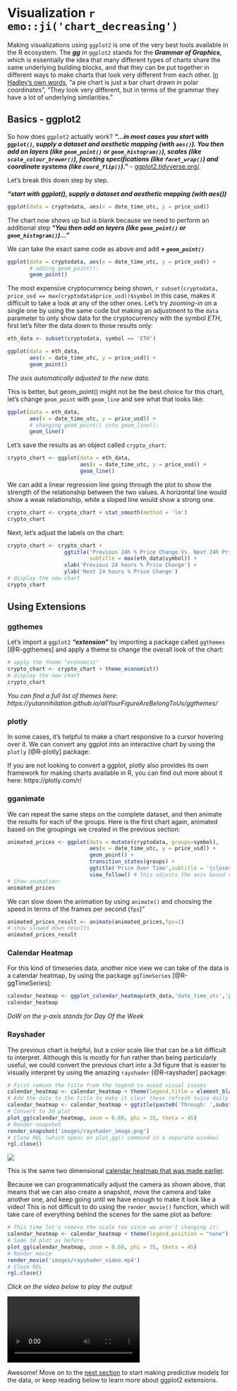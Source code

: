 # Visualization `r emo::ji('chart_decreasing')`


<!-- NOTE 09/27: REVAMP THIS SECTION, ANSWER QUESTIONS ABOUT THE DATA MORE -->


<!-- NOTE 05/24: I'm thinking should calculate % change just for visualization purposes just here, but what if we avoid that completely and instead make the tutorial on visualizing price over time for BTC first and then creating gganimate tutorial to iterate over the rest? Just keep it to ggplot2 + extensions + gganimate tutorial here, no need to make a million visualizations. Would be good to add rayshader too, but add that as a stretch goal for later. -->

Making visualizations using `ggplot2` is one of the very best tools available in the R ecosystem. The ***gg*** in `ggplot2` stands for the ***Grammar of Graphics***, which is essentially the idea that many different types of charts share the same underlying building blocks, and that they can be put together in different ways to make charts that look very different from each other. [In Hadley's own words,](https://qz.com/1007328/all-hail-ggplot2-the-code-powering-all-those-excellent-charts-is-10-years-old/) "a pie chart is just a bar chart drawn in polar coordinates", "They look very different, but in terms of the grammar they have a lot of underlying similarities."


## Basics - ggplot2

So how does `ggplot2` actually work? ***"...in most cases you start with `ggplot()`, supply a dataset and aesthetic mapping (with `aes()`). You then add on layers (like `geom_point()` or `geom_histogram()`), scales (like `scale_colour_brewer()`), faceting specifications (like `facet_wrap()`) and coordinate systems (like `coord_flip()`)."*** - [ggplot2.tidyverse.org/](https://ggplot2.tidyverse.org/).

Let's break this down step by step.

***"start with ggplot(), supply a dataset and aesthetic mapping (with aes())***


```r
ggplot(data = cryptodata, aes(x = date_time_utc, y = price_usd))
```


The chart now shows up but is blank because we need to perform an additional step ***"You then add on layers (like `geom_point()` or `geom_histogram()`)..."***

We can take the exact same code as above and add ***+ `geom_point()`***

```r
ggplot(data = cryptodata, aes(x = date_time_utc, y = price_usd)) +
       # adding geom_point():
       geom_point()
```

The most expensive cryptocurrency being shown, `r subset(cryptodata, price_usd == max(cryptodata$price_usd))$symbol` in this case, makes it difficult to take a look at any of the other ones. Let's try *zooming-in* on a single one by using the same code but making an adjustment to the `data` parameter to only show data for the cryptocurrency with the symbol *ETH*, first let's filter the data down to those results only:
```r
eth_data <- subset(cryptodata, symbol == 'ETH')
```

```r
ggplot(data = eth_data, 
       aes(x = date_time_utc, y = price_usd)) + 
       geom_point()
```

*The axis automatically adjusted to the new data.*

This is better, but geom_point() might not be the best choice for this chart, let's change `geom_point` with `geom_line` and see what that looks like:

```r
ggplot(data = eth_data, 
       aes(x = date_time_utc, y = price_usd)) + 
       # changing geom_point() into geom_line():
       geom_line()
```

Let's save the results as an object called `crypto_chart`:
```r
crypto_chart <- ggplot(data = eth_data, 
                       aes(x = date_time_utc, y = price_usd)) + 
                       geom_line()
```



We can add a linear regression line going through the plot to show the strength of the relationship between the two values. A horizontal line would show a weak relationship, while a sloped line would show a strong one.

```r
crypto_chart <- crypto_chart + stat_smooth(method = 'lm')
crypto_chart
```

Next, let's adjust the labels on the chart:
```r
crypto_chart <- crypto_chart +
                  ggtitle('Previous 24h % Price Change Vs. Next 24h Price % Change', 
                          subtitle = max(eth_data$symbol)) + 
                  xlab('Previous 24 hours % Price Change') +
                  ylab('Next 24 hours % Price Change')
# display the new chart
crypto_chart
```


## Using Extensions

### ggthemes
Let's import a `ggplot2` ***"extension"*** by importing a package called `ggthemes` [@R-ggthemes] and apply a theme to change the overall look of the chart:

```r
# apply the theme "economist"
crypto_chart <- crypto_chart + theme_economist()
# display the new chart
crypto_chart
```

*You can find a full list of themes here: https://yutannihilation.github.io/allYourFigureAreBelongToUs/ggthemes/*


### plotly
In some cases, it's helpful to make a chart responsive to a cursor hovering over it. We can convert any ggplot into an interactive chart by using the `plotly` [@R-plotly] package:

<!-- CAUSES ISSUES 06/11 -->
<!-- ```{r plotly, message=FALSE, warning=FALSE} -->
<!-- library(plotly) -->
<!-- # wrap any ggplot in the function ggplotly() to make it interactive -->
<!-- ggplotly(crypto_chart) -->
<!-- # notice that we did not overwrite the crypto_chart object this time -->
<!-- ``` -->

If you are not looking to convert a ggplot, plotly also provides its own framework for making charts available in R, you can find out more about it here: https://plotly.com/r/

<!-- ```{r show_plotly_website, echo=F} -->
<!-- knitr::include_url("https://plotly.com/r/", -->
<!--   height = "600px") -->
<!-- ``` -->
<!-- ***https://plotly.com/r/*** -->

<!-- NOT WORKING ANYMORE ON 10/21/2020: -->
<!-- ### ggpubr -->
<!-- We can use another extension called `ggpubr` [@R-ggpubr] and show the regression formula itself as well as correlation metrics (R-squared and p-value) on the chart. -->

<!-- ```{r ggpubr, message=FALSE, warning=FALSE} -->
<!-- library(ggpubr) -->
<!-- # use the custom imported functions stat_cor() and stat_regline_equation() -->
<!-- crypto_chart <- crypto_chart + -->
<!--                   stat_cor(label.x = -30, label.y = 25) + -->
<!--                   stat_regline_equation(label.x = -30, label.y = 20) + -->
<!--                   xlim(c(-35,35)) + ylim(c(-35,35)) -->
<!-- # display the new chart -->
<!-- crypto_chart -->
<!-- ``` -->

<!-- ### ggforce (NOT WORKING! ERROR, NOT SURE WHAT CHANGED) -->

<!-- The `ggforce` package [@R-ggforce] is a useful tool for annotating charts. We can annotate outliers for example: -->

<!-- ```{r add_ggforce_annotations} -->
<!-- library(ggforce) -->

<!-- crypto_chart <- crypto_chart +  -->
<!--                   geom_mark_ellipse(aes(filter = volume_last_24_hours == max(volume_last_24_hours), -->
<!--                                         label = date_extracted , -->
<!--                                         description=paste0('Price spike to $',price_usd))) + -->
<!--                   geom_mark_ellipse(aes(filter = volume_last_24_hours == min(volume_last_24_hours), -->
<!--                                         label = date_extracted , -->
<!--                                         description=paste0('Price drop to $',price_usd)))  -->
<!-- ``` -->

<!-- ```{r} -->
<!-- crypto_chart -->
<!-- ``` -->

### gganimate


<!-- LOOK THROUGH THIS AND PUT THE PRICE OVER TIME CHART AND THE RELATIONSHIP BETWEEN PREVIOUS PRICE AND NEXT 24H PRICE SIDE BY SIDE, AND HAVE THEM ANIMATED ITERATING OVER ALL CRYPTOCURRENCIES: https://github.com/thomasp85/gganimate/wiki/Animation-Composition -->

<!-- DISABLED CODE BELOW BECAUSE OF AN ERROR "trasnformr is required to tween paths and lines" -->

We can repeat the same steps on the complete dataset, and then animate the results for each of the groups. Here is the first chart again, animated based on the groupings we created in the previous section:
```r
animated_prices <- ggplot(data = mutate(cryptodata, groups=symbol),
                          aes(x = date_time_utc, y = price_usd)) +
                          geom_point() +
                          transition_states(groups) +
                          ggtitle('Price Over Time',subtitle = '{closest_state}') +
                          view_follow() # this adjusts the axis based on the group
# Show animation:
animated_prices
```

We can slow down the animation by using `animate()` and choosing the speed in terms of the frames per second (`fps`)"
```r
animated_prices_result <- animate(animated_prices,fps=1)
# show slowed down results
animated_prices_result
```

<!-- More animate options: -->
<!-- animate( -->
<!--     plot = my_plot, -->
<!--     render = gifski_renderer(), -->
<!--     height = 600, -->
<!--     width = 800,  -->
<!--     duration = 5, -->
<!--     fps = 20) -->




<!-- COMMENTED OUT BECAUSE WAS USING PRICE INSTEAD OF % CHANGE -->
<!-- ### gghiglight -->

<!-- Instead of iterating over each cryptocurrency one at a time like we did with the animation above, we might want to get a better side-by-side view of all our groups. -->

<!-- The `gghighlight` [@R-gghighlight] package lets us plot all groups on the same chart, and highlight the series we are interested in. -->

<!-- For example, we can plot the percentage change in price over a 24 hour period for all cryptocurrencies, and highlight those we are interested in to compare them against the rest of the trends. -->
<!-- ```{r gghighlight_percent_change, message=FALSE, warning=FALSE} -->
<!-- library(gghighlight) -->
<!-- ggplot(cryptodata, -->
<!--        aes(x=date_time_utc, y=((sell_price_usd_24h_later - price_usd)/price_usd) * 100, colour=symbol)) + -->
<!--   geom_line() + -->
<!--   ylab('Next 24 hours % Price Change') + -->
<!--   gghighlight(symbol=='Bitcoin') -->
<!-- ``` -->




### Calendar Heatmap

For this kind of timeseries data, another nice view we can take of the data is a calendar heatmap, by using the package `ggTimeSeries` [@R-ggTimeSeries]:
```r
calendar_heatmap <- ggplot_calendar_heatmap(eth_data,'date_time_utc','price_usd') #or do target_percent_change here?
calendar_heatmap
```

*DoW on the y-axis stands for Day Of the Week*

### Rayshader

The previous chart is helpful, but a color scale like that can be a bit difficult to interpret. Although this is mostly for fun rather than being particularly useful, we could convert the previous chart into a 3d figure that is easier to visually interpret by using the amazing `rayshader` [@R-rayshader] package:

```r
# First remove the title from the legend to avoid visual issues
calendar_heatmap <- calendar_heatmap + theme(legend.title = element_blank())
# Add the date to the title to make it clear these refresh twice daily
calendar_heatmap <- calendar_heatmap + ggtitle(paste0('Through: ',substr(max(eth_data$date_time_utc),1,13)))
# Convert to 3d plot
plot_gg(calendar_heatmap, zoom = 0.60, phi = 35, theta = 45)
# Render snapshot
render_snapshot('images/rayshader_image.png')
# Close RGL (which opens on plot_gg() command in a separate window)
rgl.close()
```

![](images/rayshader_image.png)

This is the same two dimensional [calendar heatmap that was made earlier](#calendar-heatmap).

Because we can programmatically adjust the camera as shown above, that means that we can also create a snapshot, move the camera and take another one, and keep going until we have enough to make it look like a video! This is not difficult to do using the `render_movie()` function, which will take care of everything behind the scenes for the same plot as before:
```r
# This time let's remove the scale too since we aren't changing it:
calendar_heatmap <- calendar_heatmap + theme(legend.position = "none")
# Same 3d plot as before
plot_gg(calendar_heatmap, zoom = 0.60, phi = 35, theta = 45)
# Render movie
render_movie('images/rayshader_video.mp4')
# Close RGL
rgl.close()
```

*Click on the video below to play the output*

![](images/rayshader_video.mp4)

Awesome! Move on to the [next section](#predictive-modeling) to start making predictive models for the data, or keep reading below to learn more about ggplot2 extensions.


<!-- ### ggmap -->

<!-- (could probably get rid of this, cool but not super relevant) -->


<!-- There are so many different extensions for ggplot that it feels like a disservice to not be able to cover them all, so in order to show just how creative you can get, here is one last example using the `ggmap` [@R-ggmap] package. -->

<!-- ```{r import_ggmap, message=FALSE, warning=FALSE} -->
<!-- library(ggmap) -->
<!-- ``` -->

<!-- ```{r google_key, include=F} -->
<!-- register_google(gs_key) -->
<!-- ``` -->

<!-- Let's create a ggplot with the latest Google Maps satellite image of one of the towns in Russia where cryptocurrency mining facilities are prevalent. It is not easy to keep a massive facility with many powerful computers cool, so naturally very cold places like this are ideal to help keep electricity costs down. -->

<!-- ```{r show_google_map} -->
<!-- ggmap(get_map('Bratsk Russia', zoom=15, maptype='hybrid')) -->
<!-- ``` -->

<!-- We can take a slightly different view of the same location: -->

<!-- ```{r show_google_map_zoomed} -->
<!-- ggmap(get_map('Bratsk Russia', zoom=13, maptype='satellite')) -->
<!-- ``` -->

<!-- Or we could enter coordinates for a location directly instead of doing a search, here is Area 51 in Nevada for example:
<!-- ```{r}
<!-- ggmap(get_map(c(lon=-115.81, lat=37.2431), zoom=15, maptype='satellite'))
<!-- ```

If you wanted to use `ggmaps`, unfortunately this tool will require you to create your own API key through Google and connect it using `register_google()` and passing the API key to the function, before you can start returning maps. [Click here to find out more about ggmaps and getting it setup on your device, which is straightforward](https://github.com/dkahle/ggmap).

<!-- IMPORTANT: THE TUTORIAL IN THIS SECTION SHOULD MAINLY CONSIST OF GGPLOT FUNCTIONALITY, INTRODUCING EXTENSIONS, ANNOTATING CHARTS WITH GGFORCE, CREATING ANIMATIONS WITH GGANIMATE, PUTTING MULTIPLE ONES TOGETHER USING PATCHWORK.
<!-- ALSO FOCUS ON HOW DO YOU PLOT GROUPS OF DATA AS WELL AS TIMESERIES DATA, WORTH MENTIONING GGHIGHLIGHT AS WELL AS USING REGULAR FACETS, OR PLUGGING DATA INTO TRELLISCOPE.


<!-- ### Other ways to explore grouped data -->

<!-- Instead of iterating over each cryptocurrency one at a time like we did with the animation above, we might want to get a better side-by-side view of all our groups.  -->

<!-- #### gghiglight -->

<!-- The `gghighlight` [@R-gghighlight] package lets us plot all groups on the same chart, and highlight the series we are interested in.  -->

<!-- For example, we can plot the percentage change in price over a 24 hour period for all cryptocurrencies, and highlight those we are interested in to compare them against the rest of the trends. -->
<!-- ```{r gghighlight_percent_change, message=FALSE, warning=FALSE} -->
<!-- library(gghighlight) -->
<!-- ggplot(cryptodata,  -->
<!--        aes(x=date_time_utc, y=((sell_price_usd_24h_later - price_usd)/price_usd) * 100, colour=symbol)) + -->
<!--   geom_line() + -->
<!--   ylab('Next 24 hours % Price Change') + -->
<!--   gghighlight(symbol=='Bitcoin') -->
<!-- ``` -->



<!-- <!-- Rayshader here? -->



<!-- <!-- END HERE, ADD REST OF SECTIONS ABOVE: -->

<!-- ### More Extensions -->

<!-- We only scratched the surface of what is possible, and new tools are frequently developed by the community.  -->

<!-- ***You can explore the large number of ggplot2 extensions here:*** -->
<!-- ```{r show_ggplot_extensions_website, echo=F} -->
<!-- knitr::include_url("https://exts.ggplot2.tidyverse.org/gallery/", -->
<!--   height = "600px") -->
<!-- ``` -->

<!-- ***You could even write your own extensions:*** -->
<!-- ```{r show_ggplot_extensions_make_your_own, echo=F} -->
<!-- knitr::include_url("https://ggplot2-book.org/extensions.html", -->
<!--   height = "600px") -->
<!-- ``` -->










<!-- NEW CODE BELOW, DON'T DELETE: -->


<!-- For this section, let's use the object `cryptodata` instead of `crypto_grouped`, which is what will be used in the [next section for the predictive modeling](#predictive-modeling). The non-grouped object will be easier to work with for the visualizations. -->

<!-- The first thing we can do, is visualize the target % change over time for our data across the different cryptocurrencies. We will use the `ggplot2` package, which is part of the `tidyverse` package that we already imported into the R session earlier, so we don't need to import `ggplot2` to use its functions. -->

<!-- Using `ggplot()`, we can build a chart by first specifying `ggplot(data, aes(x = [variable1], y = [variable2]))`, and then using the correct ***geom*** to decide how to plot the information. We can take the ggplot we just made and add `geom_line()` to show the target variable we calculated in [the previous section](#add-target) over time: -->

<!-- ```{r first_visualization} -->
<!-- ggplot(cryptodata, aes(x=date_time_utc, y=target_percent_change)) + -->
<!--   geom_line() -->
<!-- ``` -->

<!-- This chart however is not exactly useful. Which cryptocurrency is which? There are so many lines that they show up as big black blobs instead, which is not what we want. We can take the same chart, and within the `aes()` argument of `ggplot()` we can simply add the argument `colour=symbol` to add different colors to identify each cryptocurrency: -->

<!-- ```{r first_visualization_by_symbol} -->
<!-- ggplot(cryptodata, aes(x=date_time_utc, y=target_percent_change, colour=symbol)) + -->
<!--   geom_line() -->
<!-- ``` -->

<!-- This is even less useful than before because there are too many different cryptocurrencies. We can use the `gghighlight` package in order to just highlight the top 10 cryptocurrencies by rank instead. When working with ggplots, the whole idea is to build the chart piece by piece, and we will do something similar by simply adding `+ gghighlight([condition])` to the same exact code we just ran above: -->

<!-- ```{r first_visualization_by_symbol_gghighlight} -->
<!-- library(gghighlight) # not part of the tidyverse so needs to be loaded -->
<!-- ggplot(cryptodata, aes(x=date_time_utc, y=target_percent_change, colour=symbol)) + -->
<!--   geom_line() + -->
<!--   gghighlight(rank <= 5) -->
<!-- ``` -->

<!-- Now let's zoom in on things a bit: -->

<!-- ```{r first_visualization_by_symbol_gghighlight_zoom} -->
<!-- library(gghighlight) # not part of the tidyverse so needs to be loaded -->
<!-- ggplot(cryptodata, aes(x=date_time_utc, y=target_percent_change, colour=symbol)) + -->
<!--   geom_line() + -->
<!--   gghighlight(rank <= 5) + -->
<!--   scale_x_datetime(limits = c(Sys.time() - 10*60*60*10, Sys.time()-80000)) + -->
<!--   scale_y_continuous(limits = c(-10,10)) -->
<!-- ``` -->

<!-- Are these trends connected in any way? We can use the package `plotly`[@R-plotly] to wrap the same chart in the function `ggplotly` to make this chart interactive and get more information out of it. Click and drag to move the plot around and scroll within the chart to zoom in and out. -->
<!-- ```{r first_visualization_ggplotly} -->
<!-- library(plotly) -->
<!-- (ggplot(cryptodata, aes(x=date_time_utc, y=target_percent_change, colour=symbol)) + -->
<!--   geom_line() + -->
<!--   gghighlight(rank <= 5) + -->
<!--   scale_x_datetime(limits = c(Sys.time() - 10*60*60*10, Sys.time()-80000)) + -->
<!--   scale_y_continuous(limits = c(-10,10))) %>%  -->
<!--   ggplotly() -->
<!-- ``` -->



<!-- ## Rayshader -->

<!-- We can use the `Rayshader` package to create a 3d representation of a ggplot. We can first make a heatmap of the 24 hour target % change over time and assign it to the object `rayshader_plot`: -->

<!-- ```{r first_visualization_hex} -->
<!-- rayshader_plot <- ggplot(cryptodata, aes(x=date_time_utc, y=target_percent_change)) + geom_hex() -->
<!-- ``` -->

<!-- We can then wrap the result in `plot_gg()`: -->

<!-- ```{r first_rayshader} -->
<!-- library(rayshader) -->
<!-- plot_gg(rayshader_plot) -->
<!-- rgl::rglwidget() -->
<!-- ``` -->










<!-- NEW NOTES MAY -->

<!-- - Here could give more details around flipside FCAS ratings and compare groups to % target, could do it by cv_fold and gganimate -->

<!-- - gghighlight % change over time all cryptos, highlighting top 5 -->














<!-- REMEMBER TO LEVERAGE GGANIMATE AND RAYSHADER FOR THIS SECTION -->










<!-- OLD CODE BELOW -->



<!-- **Summary for discussion:** Having narrowed down the dataset to less but more interesting variables, we should be able to create some relatively interesting visualizations here. Doing so, relationships like the previous 24h % change to the target variable, become *extremely* obvious.  -->

<!-- We will introduce the idea that as a cryptocurrency trader there are limitations based on where you live, and whether the cryptocurrency is large enough to actually be found on an exchange that you can trade on. For example, Binance was by far the largest exchange in the US, but it became illegal for US citizens to trade on Binance in 2019, and people in the United States can now only trade on "Binance US", which offers a smaller selection of cryptocurrencies to trade on. **So,** the observed relationships that seem extremely strong when looking at the market as a whole are actually not nearly as strong when you look at an individual exchange that people in the US could actually trade on. -->

<!-- Therefore the section will end with the same visual exploration from the start of the section, but breaking things down by 4 exchanges, and calculating the % change in the prices using the prices found on those specific exchanges directly instead of the aggregated average reported price. These relationships will be much weaker than the illusion created by looking at the markets as a whole. The 4 exchanges would be KuCoin, HitBTC, BitMart and Bibox; these ones specifically, because I have web scrapers that collect the prices specific to these exchanges only. I could set more up, I just have these ones because I identified these as the best exchanges for me to do trades on using an automated strategy in terms of them working with the tools I am using and having a large variety of cryptocurrencies. -->

<!-- A good approach might be to explore 1 exchange only, and offer additional material around doing the same for the other 3 that people can use as they will. -->


<!-- Here just add just one example for now of one chart going over ggplot2 syntax and general idea (look at what I wrote for tutorials), add a theme to it, turn it into an interactive plot, then use rayshader on it (so probably best to do a hex which looks nice) -->


<!-- ```{r setupVisualization, echo=F, message=FALSE, warning=FALSE} -->
<!-- # setup here -->
<!-- # library(plotly) -->
<!-- # library(ggpubr) -->
<!-- # library(rayshader) -->
<!-- # library(gghighlight) -->
<!-- ``` -->



<!-- Let's take a first look at the data by looking at the price of different cryptocurrencies over time: -->

<!-- ```{r message=FALSE, warning=FALSE} -->
<!-- # library(gghighlight) -->
<!-- # ggplot(cryptodata, aes(x=date, y=price_usd, colour=symbol)) + -->
<!-- #   geom_line() + -->
<!-- #   gghighlight(symbol=='BTC'|symbol=='ETH') -->
<!-- ``` -->

<!-- Bitcoin (BTC) and Bitcoin (ETH) are highlighted using the `gghighlight` [@R-gghighlight] package. -->

<!-- <!-- ***Note for discussion: create custom plotting function or walk through ggplot code?*** --> 

<!-- It's hard to tell anything about the data from the previous view because of the differences in the range in prices ($). Let's take the log of the price and make the same chart: -->

<!-- <!-- ```{r message=FALSE, warning=FALSE} -->
<!-- <!-- ggplot(cryptodata, aes(x=date, y=log(price_usd), colour=symbol)) + --> 
<!-- <!--   geom_line() + -->
<!-- <!--   gghighlight(symbol=='BTC'|symbol=='ETH'|symbol=='MANA') --> 
<!-- <!-- ``` -->


<!-- CREATE CUSTOM FUNCTION TO CREATE THIS PLOT PLOT_price_usd(log_price=TRUE) - OR BETTER TO LEAVE AS IS? -->


<!-- ```{r visualize_target_percent_change, warning=FALSE} -->
<!-- ggplot(cryptodata, aes(x=date, y=target_percent_change, colour=symbol)) + -->
<!--   geom_point() + -->
<!--   ylim(c(-20,20))  + -->
<!--   geom_smooth(method = "loess", colour='blue') + -->
<!--   gghighlight(symbol=='ETH') -->
<!-- ``` -->



<!-- Rayshader example: -->
<!-- ```{r} -->
<!-- plot_gg(ggplot(subset(cryptodata,symbol=='BTC'), aes(x=date, y=fees_daily_mean_usd, colour=fees_daily_median_usd)) + -->
<!--   geom_point() ) -->
<!-- ``` -->





<!-- REMEMBER TO LEVERAGE GGANIMATE AND RAYSHADER FOR THIS SECTION -->






<!-- OLD V2 BELOW: -->


<!-- ### Calendar heatmap -->

<!-- ```{r} -->
<!-- # From https://towardsdatascience.com/time-series-calendar-heatmaps-9f576578fcfe -->
<!-- library(plyr) -->
<!-- library(plotly) -->
<!-- library(tidyquant) -->
<!-- poloniex_btc_calendar <- poloniex_btc -->
<!-- poloniex_btc_calendar$weekday = as.POSIXlt(poloniex_btc_calendar$date)$wday +1 #finding the day no. of the week -->
<!-- poloniex_btc_calendar$weekdayf<-factor(poloniex_btc_calendar$weekday,levels=rev(1:7),labels=rev(c("Mon","Tue","Wed","Thu","Fri","Sat","Sun")),ordered=TRUE) #converting the day no. to factor -->
<!-- poloniex_btc_calendar$monthf<-factor(month(poloniex_btc_calendar$date),levels=as.character(1:12),labels=c("Jan","Feb","Mar","Apr","May","Jun","Jul","Aug","Sep","Oct","Nov","Dec"),ordered=TRUE) # finding the month -->
<!-- poloniex_btc_calendar$yearmonth<- factor(as.yearmon(poloniex_btc_calendar$date)) #finding the year and the month from the date. Eg: Nov 2018 -->
<!-- poloniex_btc_calendar$week <- as.numeric(format(poloniex_btc_calendar$date,"%W")) #finding the week of the year for each date -->
<!-- poloniex_btc_calendar<-ddply(poloniex_btc_calendar,.(yearmonth),transform,monthweek=1+week-min(week)) #normalizing the week to start at 1 for every month -->

<!-- poloniex_btc_calendar$year <- substr(poloniex_btc_calendar$date,1,4) -->
<!-- poloniex_btc_calendar <- filter(poloniex_btc_calendar, year > 2016) -->

<!-- price_heatmap <- ggplot(poloniex_btc_calendar, aes(monthweek, weekdayf, fill = poloniex_btc_calendar$price_usd)) + geom_tile(colour = "white") + facet_grid(year(poloniex_btc_calendar$date)~monthf) + scale_fill_gradient(low="red", high="green") + xlab("Week of Month") + ylab("") + ggtitle("Time-Series Calendar Heatmap: BTC Price ($)") + labs(fill = "Price") -->


<!-- #price_heatmap -->
<!-- plot_gg(price_heatmap) -->
<!-- ``` -->


<!-- Does the previous 24h % change affect the outcome of the % change for the next 24 hours? -->

<!-- ```{r targetVsChange, warning=F} -->
<!-- # adjust this to be a heatmap/different look instead -->
<!-- ggplot(poloniex_btc, aes(x=change_percent, y=target_perc_change)) + -->
<!--   geom_point(color='deepskyblue4', size=1.5) + -->
<!--   xlim(c(-20,20)) + -->
<!--   ylim(c(-20,20)) + -->
<!--   stat_cor(label.x = -20, label.y = 20) + -->
<!--   stat_regline_equation(label.x = -20, label.y = 17) + -->
<!--   labs(title='Relationship between previous 24h % change and next 24h % change vs. USD', -->
<!--        x='Previous 24h % Change', y= 'Next 24h % Change (Target)') + -->
<!--   geom_smooth(color = 'lightcoral', method = 'lm') -->
<!-- ``` -->




<!-- Same chart but filtered down to Bitcoin only: -->

<!-- ```{r targetVsChangeBTC, warning=F} -->
<!-- # adjust this to be a heatmap/different look instead -->
<!-- ggplot(filter(investing_dot_com,symbol=='BTC'), aes(x=change_percent, y=target_perc_change)) + -->
<!--   geom_point(color='deepskyblue4', size=1.5) + -->
<!--   xlim(c(-20,20)) + -->
<!--   ylim(c(-20,20)) + -->
<!--   stat_cor(label.x = -20, label.y = 20) + -->
<!--   stat_regline_equation(label.x = -20, label.y = 17) + -->
<!--   labs(title='Relationship between previous 24h % change and next 24h % change vs. USD', -->
<!--        x='Previous 24h % Change', y= 'Next 24h % Change (Target)') + -->
<!--   geom_smooth(color = 'lightcoral', method = 'lm') -->
<!-- ``` -->


<!-- Same chart but filtered down to Bitcoin only: -->

<!-- ```{r targetVsChangeETH, warning=F} -->
<!-- # adjust this to be a heatmap/different look instead -->
<!-- ggplot(filter(investing_dot_com,symbol=='ETH'), aes(x=change_percent, y=target_perc_change)) + -->
<!--   geom_point(color='deepskyblue4', size=1.5) + -->
<!--   xlim(c(-20,20)) + -->
<!--   ylim(c(-20,20)) + -->
<!--   stat_cor(label.x = -20, label.y = 20) + -->
<!--   stat_regline_equation(label.x = -20, label.y = 17) + -->
<!--   labs(title='Relationship between previous 24h % change and next 24h % change vs. USD', -->
<!--        x='Previous 24h % Change', y= 'Next 24h % Change (Target)') + -->
<!--   geom_smooth(color = 'lightcoral', method = 'lm') -->
<!-- ``` -->




<!-- ## Percent Change in Price Vs. USD Over Time -->

<!-- First convert the data to a `tsibble` which is a specialized data type that makes working with timeseries data more effective -->

<!-- ```{r paged.print=TRUE} -->
<!-- library(tsibble) -->
<!-- coin_metrics$date <- as.Date(coin_metrics$date_time_utc) -->
<!-- coin_metrics_tsbl <- as_tsibble(coin_metrics, key = symbol, index = date) -->
<!-- datatable(head(coin_metrics_tsbl,1000)) -->
<!-- ``` -->

<!-- Same deal with the other table: -->
<!-- ```{r} -->
<!-- coin_metrics$date <- as.Date(coin_metrics$date_time_utc) -->
<!-- coin_metrics_tsbl <- as_tsibble(coin_metrics, key = symbol, index = date) -->
<!-- datatable(head(coin_metrics_tsbl,1000)) -->
<!-- ``` -->




<!-- ## Find outliers -->

<!-- ```{r} -->
<!-- library(brolgar) -->
<!-- min_max <- poloniex_btc %>% -->
<!--   ungroup() %>% -->
<!--   filter(near_quantile(target_perc_change, c(0,1), 0.01)) -->
<!-- gg_id_features_red_dots <- -->
<!--   ggplot(poloniex_btc, -->
<!--          aes(x = date_time_utc, -->
<!--              y = target_perc_change)) + -->
<!--   geom_point(data = min_max, -->
<!--              colour = "#c03018", -->
<!--              size = 6) + -->
<!--   geom_point() -->
<!-- gg_id_features_red_dots -->
<!-- ``` -->


<!-- ```{r} -->
<!-- gg_id_features_red_dots_only <- -->
<!-- ggplot(min_max, -->
<!--        aes(x = date_time_utc, -->
<!--            y = target_perc_change, -->
<!--            group = symbol)) + -->
<!--   geom_point(colour = "#c03018", -->
<!--              size = 6) + -->
<!--   geom_point() -->
<!-- gg_id_features_red_dots_only -->
<!-- ``` -->


<!-- ```{r} -->
<!-- library(ggrepel) -->
<!-- gg_id_features_red_dots_only + -->
<!--   geom_label_repel(colour = "#c03018", -->
<!--              aes(label = as.character(date)), -->
<!--              size = 5, -->
<!--              nudge_x = -10) -->
<!-- ``` -->



<!-- ## Correlations -->


<!-- Select numeric variables: -->

<!-- ```{r} -->
<!-- poloniex_btc_correlations <- dplyr::select_if(poloniex_btc, is.numeric) -->
<!-- ``` -->

<!-- Calculate correlation: -->

<!-- ```{r} -->
<!-- poloniex_btc_correlations <- cor(poloniex_btc_correlations, use="complete.obs") -->
<!-- #btc_correlations <- as.data.frame(btc_correlations) -->
<!-- #btc_correlations %>% select(target_perc_change) %>% round(2) -->
<!-- ``` -->

<!-- ```{r} -->
<!-- library(ggcorrplot) -->
<!-- ggcorrplot(poloniex_btc_correlations) -->
<!-- ``` -->

<!-- ```{r} -->
<!-- library(reshape2) -->
<!-- melted_btc_correlations <- melt(poloniex_btc_correlations) -->
<!-- head(melted_btc_correlations) -->
<!-- ``` -->

<!-- ```{r} -->
<!-- melted_btc_correlations <- filter(melted_btc_correlations, Var2=='target_perc_change') -->
<!-- ggplot(data = melted_btc_correlations, aes(x=Var1, y=Var2, fill=value)) + -->
<!--   geom_tile() -->
<!-- ``` -->


<!-- ```{r} -->
<!-- # plot_gg(ggplot(data = melted_btc_correlations, aes(x=Var1, y=Var2, fill=value)) + -->
<!-- #   geom_tile()) -->
<!-- ``` -->


<!-- ```{r} -->
<!-- # Get lower triangle of the correlation matrix -->
<!--   get_lower_tri<-function(cormat){ -->
<!--     cormat[upper.tri(cormat)] <- NA -->
<!--     return(cormat) -->
<!--   } -->
<!--   # Get upper triangle of the correlation matrix -->
<!--   get_upper_tri <- function(cormat){ -->
<!--     cormat[lower.tri(cormat)]<- NA -->
<!--     return(cormat) -->
<!--   } -->

<!-- upper_tri <- get_upper_tri(poloniex_btc_correlations) -->
<!-- upper_tri -->

<!-- # Melt the correlation matrix -->
<!-- library(reshape2) -->
<!-- melted_btc_correlations <- melt(upper_tri, na.rm = TRUE) -->
<!-- melted_btc_correlations <- filter(melted_btc_correlations, Var2=='target_perc_change') -->
<!-- # Heatmap -->
<!-- library(ggplot2) -->
<!-- correlations_plot <- ggplot(data = melted_btc_correlations, aes(Var2, Var1, fill = value))+ -->
<!--  geom_tile(color = "white")+ -->
<!--  scale_fill_gradient2(low = "blue", high = "red", mid = "white", -->
<!--    midpoint = 0, limit = c(-1,1), space = "Lab", -->
<!--    symbol="Pearson\nCorrelation") + -->
<!--   theme_minimal()+ -->
<!--  theme(axis.text.x = element_text(angle = 45, vjust = 1, -->
<!--     size = 12, hjust = 1))+ -->
<!--  coord_fixed() + -->
<!-- geom_text(aes(Var2, Var1, label = round(value,2)), color = "black", size = 4) + -->
<!-- theme( -->
<!--   axis.title.x = element_blank(), -->
<!--   axis.title.y = element_blank(), -->
<!--   panel.grid.major = element_blank(), -->
<!--   panel.border = element_blank(), -->
<!--   panel.background = element_blank(), -->
<!--   axis.ticks = element_blank(), -->
<!--   legend.justification = c(1, 0), -->
<!--   legend.position = c(7, 0.7), -->
<!--   legend.direction = "horizontal")+ -->
<!--   guides(fill = guide_colorbar(barwidth = 7, barheight = 1, -->
<!--                 title.position = "top", title.hjust = 0.5)) -->

<!-- correlations_plot -->

<!-- #plot_gg(correlations_plot) #doesn't show up well in rayshader -->
<!-- ``` -->







<!-- ## Misc Visuals -->

<!-- ```{r coinmetricsBTCdataset} -->
<!-- bitcoin_coin_metrics <- coin_metrics %>% filter(symbol=='BTC') -->
<!-- ``` -->

<!-- ```{r transactionsBTC} -->
<!-- filesymbol_movie = 'btc_active_addresses_rayshader_test_delete.mp4' -->
<!-- plot_gg(ggplot(data = bitcoin_coin_metrics, aes(x=date_time_utc, y=active_addresses)) +  -->
<!--   geom_hex(color='black')+ -->
<!--   scale_fill_viridis_c(option = "C")) -->
<!-- render_highquality() -->

<!-- render_movie(filesymbol = filesymbol_movie, type = "custom",  -->
<!-- 	             frames = 720,  phi = phivecfull, zoom = zoomvecfull, theta = thetavec) -->
<!-- rgl::rgl.close() -->
<!-- ``` -->

<!-- <video width="600" height="500" controls> -->
<!--   <source src="btc_active_addresses_rayshader_test_delete.mp4" type="video/mp4"> -->
<!-- </video> -->


<!-- ```{r activeAddressesBTC} -->
<!-- bitcoin_coin_metrics$addresses <- bitcoin_coin_metrics$active_addresses -->
<!-- filesymbol_movie = 'btc_active_addresses_rayshader.mp4' -->
<!-- plot_gg(ggplot(data = bitcoin_coin_metrics, aes(x=date_time_utc, y=addresses, color=addresses)) +  -->
<!--   geom_point() ) -->

<!-- render_movie(filesymbol = filesymbol_movie, type = "custom",  -->
<!-- 	             frames = 720,  phi = phivecfull, zoom = zoomvecfull, theta = thetavec) -->
<!-- rgl::rgl.close() -->
<!-- ``` -->

<!-- <video width="600" height="500" controls> -->
<!--   <source src="btc_active_addresses_rayshader.mp4" type="video/mp4"> -->
<!-- </video> -->



















<!-- ## Visualize timeseries financial data -->

<!-- Highcharter -->

<!-- ```{r highcharterPrep} -->
<!-- library(highcharter) -->
<!-- highcharter_investingdotcom <- coin_metrics %>% select(date, symbol, target_perc_change) %>%  resymbol(asset=symbol, returns=target_perc_change) -->

<!-- # Structure needs to be adjusted to work with highcharter -->

<!-- highchart(type = "stock") %>%  -->
<!--   hc_add_series(highcharter_investingdotcom) -->
<!-- #Need to create new object in xts form, see asset_returns_xts: https://www.highcharts.com/blog/tutorials/highcharts-for-r-users/ -->
<!-- ``` -->



<!-- ```{r highcharterVis1} -->
<!-- # Example to replicate with crypto data -->
<!-- library(quantmod) -->
<!-- x <- getSymbols("GOOG", auto.assign = FALSE) -->
<!-- y <- getSymbols("AMZN", auto.assign = FALSE) -->
<!-- z <- getSymbols("MTN", auto.assign = FALSE) -->

<!-- highchart(type = "stock") %>% -->
<!--   hc_add_series(x) %>% -->
<!--   hc_add_series(y) %>%  -->
<!--   hc_add_series(z) -->
<!-- ``` -->


<!-- ## Some more relationships that don't have to do with the target % change:  -->


<!-- ```{r calculateBinaryTarget} -->
<!-- # Create binary target -->
<!-- for (i in 1:nrow(coin_metrics)){ -->
<!--   if (coin_metrics$target_perc_change[i] > 0){ -->
<!--     coin_metrics$target_perc_change[i] <- 1 -->
<!--   } else{ -->
<!--     coin_metrics$target_perc_change[i] <- 0 -->
<!--   } -->
<!-- } -->
<!-- ``` -->



<!-- ## NEW VIZ 02/15 -->

<!-- bitcoin_poloniex -->

<!-- ```{r bitcoin_poloniex_conversions} -->
<!-- bitcoin_poloniex <- as_tibble(bitcoin_poloniex) -->

<!-- bitcoin_poloniex$date <- as.Date(bitcoin_poloniex$date) -->

<!-- bitcoin_poloniex$price_usd <- gsub(',','',bitcoin_poloniex$price_usd) -->

<!-- bitcoin_poloniex$price_usd <- as.numeric(bitcoin_poloniex$price_usd) -->
<!-- ``` -->

<!-- ### Price of BTC over time -->

<!-- ```{r} -->
<!-- ggplot(bitcoin_poloniex, aes(x=date, y=price_usd)) + -->
<!--   geom_line() -->
<!-- ``` -->


<!-- ### Price of BTC vs. S&P500 over time -->





<!-- ### Heatmap of target % change -->

<!-- ```{r} -->
<!-- # From https://towardsdatascience.com/time-series-calendar-heatmaps-9f576578fcfe -->
<!-- library(plyr) -->
<!-- library(plotly) -->
<!-- library(tidyquant) -->
<!-- bitcoin_poloniex$weekday = as.POSIXlt(bitcoin_poloniex$date)$wday #finding the day no. of the week -->
<!-- bitcoin_poloniex$weekdayf<-factor(bitcoin_poloniex$weekday,levels=rev(1:7),labels=rev(c("Mon","Tue","Wed","Thu","Fri","Sat","Sun")),ordered=TRUE) #converting the day no. to factor  -->
<!-- bitcoin_poloniex$monthf<-factor(month(bitcoin_poloniex$date),levels=as.character(1:12),labels=c("Jan","Feb","Mar","Apr","May","Jun","Jul","Aug","Sep","Oct","Nov","Dec"),ordered=TRUE) # finding the month  -->
<!-- bitcoin_poloniex$yearmonth<- factor(as.yearmon(bitcoin_poloniex$date)) #finding the year and the month from the date. Eg: Nov 2018  -->
<!-- bitcoin_poloniex$week <- as.numeric(format(bitcoin_poloniex$date,"%W")) #finding the week of the year for each date  -->
<!-- bitcoin_poloniex<-ddply(bitcoin_poloniex,.(yearmonth),transform,monthweek=1+week-min(week)) #normalizing the week to start at 1 for every month  -->

<!-- target_heatmap <- ggplot(bitcoin_poloniex, aes(monthweek, weekdayf, fill = bitcoin_poloniex$target_perc_change)) + geom_tile(colour = "white") + facet_grid(year(bitcoin_poloniex$date)~monthf) + scale_fill_gradient(low="red", high="green") + xlab("Week of Month") + ylab("") + ggtitle("Time-Series Calendar Heatmap: BTC Price ($)") + labs(fill = "Price")  -->

<!-- target_heatmap -->
<!-- ``` -->


<!-- ### Rayshader version -->
<!-- ```{r rayshaderCalendarHeatmap} -->
<!-- library(rayshader) -->
<!-- plot_gg(price_heatmap, multicore = TRUE) -->
<!-- ``` -->


<!-- ```{r gemoHexRayshader} -->
<!-- plot_gg(ggplot(bitcoin_poloniex, aes(x=date, y=price_usd)) + -->
<!--   geom_hex()) -->
<!-- ``` -->


<!-- ```{r closergl} -->
<!-- rgl::rgl.close() -->
<!-- ``` -->


<!-- ```{r renderRayshaderTestmp4} -->
<!-- filesymbol_movie = 'rayshaderTest.mp4' -->

<!-- phivechalf = 30 + 60 * 1/(1 + exp(seq(-7, 20, length.out = 180)/2)) -->
<!-- phivecfull = c(phivechalf, rev(phivechalf)) -->
<!-- thetavec = -90 + 45 * sin(seq(0,359,length.out = 360) * pi/180) -->
<!-- zoomvec = 0.45 + 0.2 * 1/(1 + exp(seq(-5, 20, length.out = 180))) -->
<!-- zoomvecfull = c(zoomvec, rev(zoomvec)) -->
<!-- plot_gg(ggplot(bitcoin_poloniex, aes(x=date, y=price_usd)) + -->
<!--   geom_hex()) -->
<!-- #Un-comment the following to run -->
<!-- render_movie(filesymbol = filesymbol_movie, type = "custom",  -->
<!--              frames = 360,  phi = phivecfull, zoom = zoomvecfull, theta = thetavec) -->
<!-- rgl::rgl.close() -->
<!-- ``` -->

<!-- <video width="600" height="500" controls> -->
<!--   <source src="rayshaderTest.mp4" type="video/mp4"> -->
<!-- </video> -->


<!-- ```{r gemoHexRayshaderTargetVsPrev} -->
<!-- filesymbol_movie = 'rayshaderHexTest.mp4' -->

<!-- #Same settings as before but half speed -->
<!-- phivechalf = 30 + 60 * 1/(1 + exp(seq(-7, 20, length.out = 360)/2)) -->
<!-- phivecfull = c(phivechalf, rev(phivechalf)) -->
<!-- thetavec = -90 + 45 * sin(seq(0,359,length.out = 720) * pi/360) -->
<!-- zoomvec = 0.45 + 0.2 * 1/(1 + exp(seq(-5, 20, length.out = 360))) -->
<!-- zoomvecfull = c(zoomvec, rev(zoomvec)) -->

<!-- plot_gg(ggplot(bitcoin_poloniex, aes(x=change_percent, y=target_perc_change)) + -->
<!--   geom_hex()+xlim(c(-5,5)) + ylim(c(-5,5)) ) -->
<!-- #Un-comment the following to run -->
<!-- render_movie(filesymbol = filesymbol_movie, type = "custom",  -->
<!--              frames = 720,  phi = phivecfull, zoom = zoomvecfull, theta = thetavec) -->
<!-- rgl::rgl.close() -->
<!-- ``` -->

<!-- <video width="600" height="500" controls> -->
<!--   <source src="rayshaderHexTest.mp4" type="video/mp4"> -->
<!-- </video> -->





<!-- ### Correlations strength -->

<!-- MA lagged features -->





<!-- ### xts objects -->

<!-- ```{r} -->
<!-- library(xts) -->

<!-- bitcoin_poloniex_xts <- xts(bitcoin_poloniex, order.by = bitcoin_poloniex$date_time_utc) -->
<!-- ``` -->


<!-- ### TTR package -->

<!-- Moving Averages -->
<!-- ```{r maCalc} -->
<!-- library(TTR) -->
<!-- ema_10 <- EMA(bitcoin_poloniex_xts[,"price_usd"], n=10) -->
<!-- sma_10 <- SMA(bitcoin_poloniex_xts[,"price_usd"], n=10) -->

<!-- #more ema -->
<!-- ema_5 <- EMA(bitcoin_poloniex_xts[,"price_usd"], n=5) -->
<!-- ema_50 <- EMA(bitcoin_poloniex_xts[,"price_usd"], n=50) -->
<!-- ema_150 <- EMA(bitcoin_poloniex_xts[,"price_usd"], n=150) -->

<!-- #runMean -->
<!-- runmean_10 <- runMean(bitcoin_poloniex_xts[,"price_usd"], n=10) -->

<!-- # WMA -->
<!-- wma_10 <- WMA(as.numeric(bitcoin_poloniex_xts[,"price_usd"]), n=10) -->

<!-- # ZLEMA -->
<!-- zlema_10 <- ZLEMA(as.numeric(bitcoin_poloniex_xts[,"price_usd"]), n=10) -->
<!-- ``` -->

<!-- More indicators -->
<!-- ```{r taIndicators} -->
<!-- # RSI -->
<!-- #rsi_10 <- RSI(as.numeric(bitcoin_poloniex_xts[,"price_usd"]), n=10) -->

<!-- # Momentum -->
<!-- momentum_10 <- momentum(as.numeric(bitcoin_poloniex_xts[,"price_usd"]), n=10) -->

<!-- # TDI -->
<!-- tdi_10 <- TDI(as.numeric(bitcoin_poloniex_xts[,"price_usd"]), n=10) -->

<!-- # TRIX -->
<!-- trix_10 <- TRIX(as.numeric(bitcoin_poloniex_xts[,"price_usd"]), n=10) -->

<!-- # Wilder Sum -->
<!-- #wildersum_10 <- wilderSum(as.numeric(bitcoin_poloniex_xts[,"price_usd"]), n=10) -->
<!-- ``` -->

<!-- ```{r plotXTS} -->
<!-- autoplot(bitcoin_poloniex_xts$price_usd, geom = "point") -->
<!-- ``` -->

<!-- ```{r plotEMA} -->
<!-- autoplot(ema_10) -->
<!-- ``` -->

<!-- ```{r combineEMA} -->
<!-- ema_price_comparison <- cbind(bitcoin_poloniex_xts$price_usd, ema_10) -->
<!-- autoplot(ema_price_comparison) -->
<!-- ``` -->

<!-- ```{r combineEMAnoFacets} -->
<!-- ema_price_comparison <- cbind(bitcoin_poloniex_xts$price_usd, ema_10) -->
<!-- ggplotly(autoplot(ema_price_comparison, facets = F) ) -->
<!-- ``` -->

<!-- ```{r moreEMAplot} -->
<!-- ema_full_plot <- cbind(ema_price_comparison, ema_5, ema_50, ema_150) -->
<!-- ggplotly(autoplot(ema_full_plot, facets = F) ) -->
<!-- ``` -->


<!-- More comparisons -->
<!-- ```{r visualizeTAcomparisons} -->
<!-- ta_comparisons_10 <- cbind(bitcoin_poloniex_xts$price_usd, ema_10, sma_10, runmean_10, momentum_10, tdi_10, trix_10, wma_10, zlema_10) -->
<!-- ggplotly(autoplot(ta_comparisons_10, facets = F) ) -->
<!-- ``` -->









